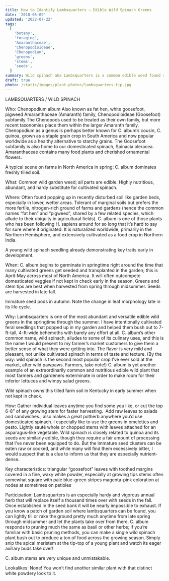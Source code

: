 ```yaml
---
title: How to Identify Lambsquarters — Edible Wild Spinach Greens
date: '2018-05-09'
updated: '2022-07-22'
tags:
  [
    'botany',
    'foraging',
    'Amaranthaceae',
    'Chenopodioideae',
    'Chenopodium',
    'greens',
    'stems',
    'seeds',
  ]
summary: Wild spinach aka Lambsquarters is a common edible weed found all around the world and featured in Mexican and Indian cuisine.
draft: true
photo: /static/images/plant-photos/lambsquarters-tip.jpg
---
```



<div className="rounded-lg bg-gray-100 p-4 dark:bg-gray-800">
  <TOCInline toc={props.toc} toHeading={3} asDisclosure />
</div>

LAMBSQUARTERS / WILD SPINACH

Who:
Chenopodium album
Also known as fat hen, white goosefoot, pigweed
Amaranthaceae (Amaranth) family, Chenopodioideae (Goosefoot) subfamily
The Chenopods used to be treated as their own family, but more recent taxonomies place them within the larger Amaranth family. Chenopodium as a genus is perhaps better known for C. album’s cousin, C. quinoa, grown as a staple grain crop in South America and now popular worldwide as a healthy alternative to starchy grains. The Goosefoot subfamily is also home to our domesticated spinach, Spinacia oleracea. Amaranthaceae contains many food plants and cherished ornamental flowers.

A typical scene on farms in North America in spring: C. album dominates freshly tilled soil.

What:
Common wild garden weed; all parts are edible.
Highly nutritious, abundant, and hardy substitute for cultivated spinach.

Where:
Often found popping up in recently disturbed soil like garden beds, especially in lower, wetter areas. Tolerant of marginal soils but prefers the more fertile, nitrogen-rich ground of farms and gardens (hence the common names “fat hen” and “pigweed”, shared by a few related species, which allude to their ubiquity in agricultural fields).
C. album is one of those plants who has been following H. sapiens around for so long that it’s hard to say for sure where it originated. It is naturalized worldwide, primarily in the Northern Hemisphere, and extensively cultivated as a food crop in Northern India.

A young wild spinach seedling already demonstrating key traits early in development.

When:
C. album begins to germinate in springtime right around the time that many cultivated greens get seeded and transplanted in the garden; this is April-May across most of North America. It will often outcompete domesticated veggies if not kept in check early in the season.
Greens and stem tips are best when harvested from spring through midsummer.
Seeds are harvested in late fall.

Immature seed pods in autumn. Note the change in leaf morphology late in its life cycle.

Why:
Lambsquarters is one of the most abundant and versatile edible wild greens in the springtime through the summer. I have intentionally cultivated feral seedlings that popped up in my garden and helped them bush out to 7-ft-tall, 4-ft-wide behemoths with barely any effort at all.
C. album’s other common name, wild spinach, alludes to some of its culinary uses, and this is the name I would present to my farmer’s market customers to give them a better sense of what they were getting into. The flavor is very mild and pleasant, not unlike cultivated spinach in terms of taste and texture. (By the way: wild spinach is the second most popular crop I’ve ever sold at the market, after wild pawpaws. Farmers, take note!)
C. album is yet another example of an extraordinarily common and nutritious edible wild plant that most farmers and gardeners exterminate in order to make room for their inferior lettuces and wimpy salad greens.

Wild spinach owns this tilled farm soil in Kentucky in early summer when not kept in check.

How:
Gather individual leaves anytime you find some you like, or cut the top 6-8” of any growing stem for faster harvesting. 
Add raw leaves to salads and sandwiches.; also makes a great potherb anywhere you’d use domesticated spinach. I especially like to use the greens in omelettes and pesto.
Lightly sauté whole or chopped stems with leaves attached for an asparagus-like vegetable.
Wild spinach is closely related to quinoa and its seeds are similarly edible, though they require a fair amount of processing that I’ve never been equipped to do. But the immature seed clusters can be eaten raw or cooked, and while many will find them excessively bitter, I would suspect that is a clue to inform us that they are especially nutrient-dense.

Key characteristics:
triangular “goosefoot” leaves with toothed margins covered in a fine, waxy white powder, especially at growing tips
stems often somewhat square with pale blue-green stripes
magenta-pink coloration at nodes at sometimes on petioles

Participation:
Lambsquarters is an especially hardy and vigorous annual herb that will replace itself a thousand times over with seeds in the fall. Once established in the seed bank it will be nearly impossible to exhaust. If you know a patch of garden soil where lambsquarters can be found, you can lightly till or rake the ground pretty much anytime from late spring through midsummer and let the plants take over from there.
C. album responds to pruning much the same as basil or other herbs; if you’re familiar with basic pruning methods, you can make a single wild spinach plant bush out to produce a ton of food across the growing season. Simply snip the apical meristem at the tip-top of a young plant and watch its eager axillary buds take over!

C. album stems are very unique and unmistakable.

Lookalikes:
None! You won’t find another similar plant with that distinct white powdery look to it.
